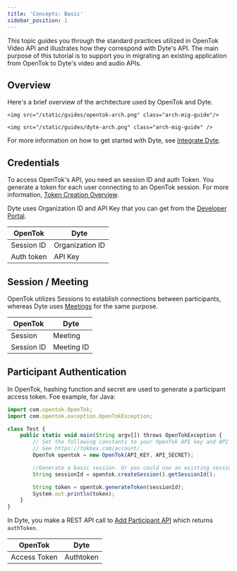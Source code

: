 ```yaml
---
title: 'Concepts: Basic'
sidebar_position: 1
---
```


This topic guides you through the standard practices utilized in OpenTok Video API and illustrates how they correspond with Dyte's API. The main purpose of this tutorial is to support you in migrating an existing application from OpenTok to Dyte's video and audio APIs.

## Overview

Here's a brief overview of the architecture used by OpenTok and Dyte.

<Tabs>
  <TabItem value="OpenTok" label="OpenTok Basic Flow">
    
    <img src="/static/guides/opentok-arch.png" class="arch-mig-guide"/>
    
  </TabItem>
   <TabItem value="Dyte" label="Dyte Basic Flow">
    
    <img src="/static/guides/dyte-arch.png" class="arch-mig-guide" />

  </TabItem>
</Tabs>

For more information on how to get started with Dyte, see [Integrate Dyte](/getting-started#integrate-dyte).

## Credentials

To access OpenTok's API, you need an session ID and auth Token. You generate a token for each user connecting to an OpenTok session. For more information, [Token Creation Overview](https://tokbox.com/developer/guides/create-token/).

Dyte uses Organization ID and API Key that you can get from the [Developer Portal](https://dev.dyte.io).

| **OpenTok** | **Dyte**        |
| ----------- | --------------- |
| Session ID  | Organization ID |
| Auth token  | API Key         |

## Session / Meeting

OpenTok utilizes Sessions to establish connections between participants, whereas Dyte uses [Meetings](/api#/operations/create_meeting) for the same purpose.

| **OpenTok** | **Dyte**   |
| ----------- | ---------- |
| Session     | Meeting    |
| Session ID  | Meeting ID |

## Participant Authentication

In OpenTok, hashing function and secret are used to generate a participant access token. Foe example, for Java:

```js
import com.opentok.OpenTok;
import com.opentok.exception.OpenTokException;

class Test {
    public static void main(String argv[]) throws OpenTokException {
        // Set the following constants to your OpenTok API key and API secret.
        // See https://tokbox.com/account/.
        OpenTok opentok = new OpenTok(API_KEY, API_SECRET);

        //Generate a basic session. Or you could use an existing session ID.
        String sessionId = opentok.createSession().getSessionId();

        String token = opentok.generateToken(sessionId);
        System.out.println(token);
    }
}
```

In Dyte, you make a REST API call to [Add Participant API](/api/#/operations/add_participant) which returns `authToken`.

| **OpenTok**   | **Dyte**  |
| ------------ | --------- |
| Access Token | Authtoken |
